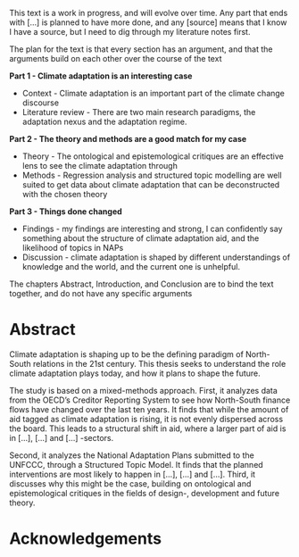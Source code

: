 ::: {.callout-warning collapse="true"}
This text is a work in progress, and will evolve over time. Any part that ends with [...] is planned to have more done, and any [source] means that I know I have a source, but I need to dig through my literature notes first.

The plan for the text is that every section has an argument, and that the arguments build on each other over the course of the text

**Part 1 - Climate adaptation is an interesting case**

- Context - Climate adaptation is an important part of the climate change discourse
- Literature review - There are two main research paradigms, the adaptation nexus and the adaptation regime.

**Part 2 - The theory and methods are a good match for my case**

- Theory - The ontological and epistemological critiques are an effective lens to see the climate adaptation through
- Methods - Regression analysis and structured topic modelling are well suited to get data about climate adaptation that can be deconstructed with the chosen theory

**Part 3 - Things done changed**

- Findings - my findings are interesting and strong, I can confidently say something about the structure of climate adaptation aid, and the likelihood of topics in NAPs
- Discussion - climate adaptation is shaped by different understandings of knowledge and the world, and the current one is unhelpful. 

The chapters Abstract, Introduction, and Conclusion are to bind the text together, and do not have any specific arguments
:::
# Abstract {#sec-abstract .unnumbered }

Climate adaptation is shaping up to be the defining paradigm of North-South relations in the 21st century. This thesis seeks to understand the role climate adaptation plays today, and how it plans to shape the future.

The study is based on a mixed-methods approach. First, it analyzes data from the OECD's Creditor Reporting System to see how North-South finance flows have changed over the last ten years. It finds that while the amount of aid tagged as climate adaptation is rising, it is not evenly dispersed across the board. This leads to a structural shift in aid, where a larger part of aid is in [...], [...] and [...] -sectors. 

Second, it analyzes the National Adaptation Plans submitted to the UNFCCC, through a Structured Topic Model. It finds that the planned interventions are most likely to happen in [...], [...] and [...]. Third, it discusses why this might be the case, building on ontological and epistemological critiques in the fields of design-, development and future theory. 

# Acknowledgements {.unnumbered}